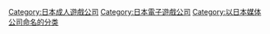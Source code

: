 {{Catmore}}

{{DEFAULTSORT:Type Moon}}
[[Category:日本成人遊戲公司|Category:日本成人遊戲公司]]
[[Category:日本電子遊戲公司|Category:日本電子遊戲公司]]
[[Category:以日本媒体公司命名的分类|Category:以日本媒体公司命名的分类]]